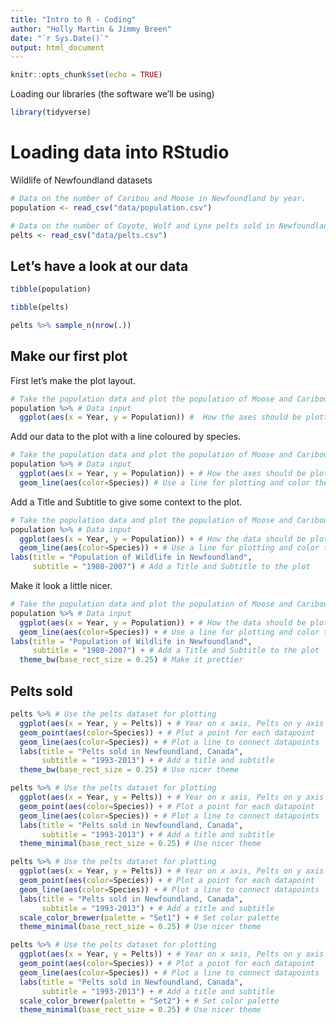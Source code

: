 ```yaml
---
title: "Intro to R - Coding"
author: "Holly Martin & Jimmy Breen"
date: "`r Sys.Date()`"
output: html_document
---
```


```r
knitr::opts_chunk$set(echo = TRUE)
```



Loading our libraries (the software we'll be using)
```r
library(tidyverse)
```

# Loading data into RStudio

Wildlife of Newfoundland datasets

```r
# Data on the number of Caribou and Moose in Newfoundland by year.
population <- read_csv("data/population.csv") 

# Data on the number of Coyote, Wolf and Lynx pelts sold in Newfoundland each year.
pelts <- read_csv("data/pelts.csv")
```

## Let's have a look at our data

```r
tibble(population)
```

```r
tibble(pelts)
```


```r
pelts %>% sample_n(nrow(.))
```

## Make our first plot

First let's make the plot layout.

```r
# Take the population data and plot the population of Moose and Caribou by Year.
population %>% # Data input
  ggplot(aes(x = Year, y = Population)) #  How the axes should be plotted
```

Add our data to the plot with a line coloured by species.

```r
# Take the population data and plot the population of Moose and Caribou by Year.
population %>% # Data input
  ggplot(aes(x = Year, y = Population)) + # How the axes should be plotted
  geom_line(aes(color=Species)) # Use a line for plotting and color the line by species
```

Add a Title and Subtitle to give some context to the plot.

```r
# Take the population data and plot the population of Moose and Caribou by Year.
population %>% # Data input
  ggplot(aes(x = Year, y = Population)) + # How the data should be plotted
  geom_line(aes(color=Species)) + # Use a line for plotting and color the line by species
labs(title = "Population of Wildlife in Newfoundland",
     subtitle = "1980-2007") # Add a Title and Subtitle to the plot
```

Make it look a little nicer.

```r
# Take the population data and plot the population of Moose and Caribou by Year.
population %>% # Data input
  ggplot(aes(x = Year, y = Population)) + # How the data should be plotted
  geom_line(aes(color=Species)) + # Use a line for plotting and color the line by species
labs(title = "Population of Wildlife in Newfoundland",
     subtitle = "1980-2007") + # Add a Title and Subtitle to the plot
  theme_bw(base_rect_size = 0.25) # Make it prettier
```


## Pelts sold


```r
pelts %>% # Use the pelts dataset for plotting
  ggplot(aes(x = Year, y = Pelts)) + # Year on x axis, Pelts on y axis
  geom_point(aes(color=Species)) + # Plot a point for each datapoint
  geom_line(aes(color=Species)) + # Plot a line to connect datapoints
  labs(title = "Pelts sold in Newfoundland, Canada",
       subtitle = "1993-2013") + # Add a title and subtitle
  theme_bw(base_rect_size = 0.25) # Use nicer theme
```



```r
pelts %>% # Use the pelts dataset for plotting
  ggplot(aes(x = Year, y = Pelts)) + # Year on x axis, Pelts on y axis
  geom_point(aes(color=Species)) + # Plot a point for each datapoint
  geom_line(aes(color=Species)) + # Plot a line to connect datapoints
  labs(title = "Pelts sold in Newfoundland, Canada",
       subtitle = "1993-2013") + # Add a title and subtitle
  theme_minimal(base_rect_size = 0.25) # Use nicer theme
```

```r
pelts %>% # Use the pelts dataset for plotting
  ggplot(aes(x = Year, y = Pelts)) + # Year on x axis, Pelts on y axis
  geom_point(aes(color=Species)) + # Plot a point for each datapoint
  geom_line(aes(color=Species)) + # Plot a line to connect datapoints
  labs(title = "Pelts sold in Newfoundland, Canada",
       subtitle = "1993-2013") + # Add a title and subtitle
  scale_color_brewer(palette = "Set1") + # Set color palette
  theme_minimal(base_rect_size = 0.25) # Use nicer theme
```


```r
pelts %>% # Use the pelts dataset for plotting
  ggplot(aes(x = Year, y = Pelts)) + # Year on x axis, Pelts on y axis
  geom_point(aes(color=Species)) + # Plot a point for each datapoint
  geom_line(aes(color=Species)) + # Plot a line to connect datapoints
  labs(title = "Pelts sold in Newfoundland, Canada",
       subtitle = "1993-2013") + # Add a title and subtitle
  scale_color_brewer(palette = "Set2") + # Set color palette
  theme_minimal(base_rect_size = 0.25) # Use nicer theme
```